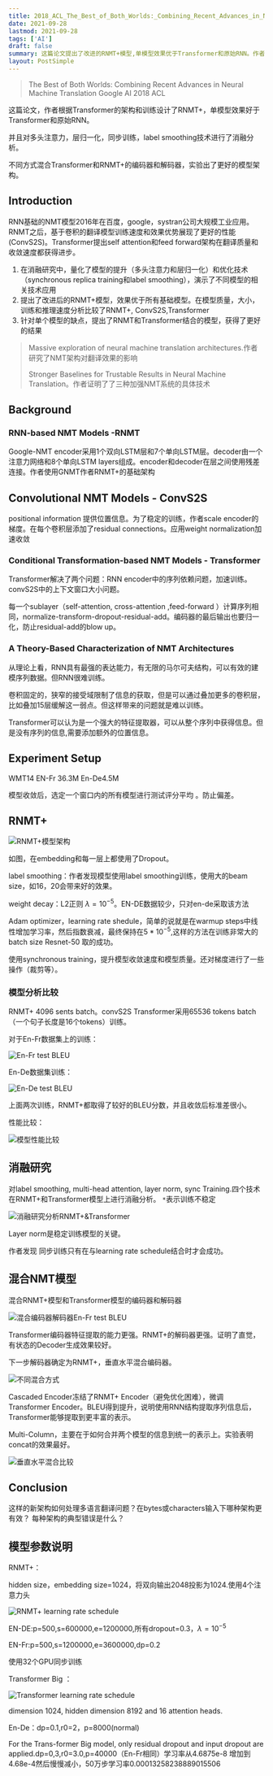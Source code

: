 ```yaml
---
title: 2018_ACL_The_Best_of_Both_Worlds:_Combining_Recent_Advances_in_Neural_Machine_翻译笔记
date: 2021-09-28
lastmod: 2021-09-28
tags: ['AI']
draft: false
summary: 这篇论文提出了改进的RNMT+模型,单模型效果优于Transformer和原始RNN。作者对多头注意力、层归一化等技术进行了消融分析,并通过混合Transformer和RNMT+的编码器和解码器,实验出了更好的模型架构。
layout: PostSimple
---
```


> The Best of Both Worlds: Combining Recent Advances in Neural Machine Translation Google AI 2018 ACL

这篇论文，作者根据Transformer的架构和训练设计了RNMT+，单模型效果好于Transformer和原始RNN。

并且对多头注意力，层归一化，同步训练，label smoothing技术进行了消融分析。

不同方式混合Transformer和RNMT+的编码器和解码器，实验出了更好的模型架构。

## Introduction

RNN基础的NMT模型2016年在百度，google，systran公司大规模工业应用。RNMT之后，基于卷积的翻译模型训练速度和效果优势展现了更好的性能(ConvS2S)。Transformer提出self attention和feed forward架构在翻译质量和收敛速度都获得进步。

1. 在消融研究中，量化了模型的提升（多头注意力和层归一化）和优化技术（synchronous replica training和label smoothing），演示了不同模型的相关技术应用
2. 提出了改进后的RNMT+模型，效果优于所有基础模型。在模型质量，大小，训练和推理速度分析比较了RNMT+, ConvS2S,Transformer
3. 针对单个模型的缺点，提出了RNMT和Transformer结合的模型，获得了更好的结果

> Massive exploration of neural machine translation architectures.作者研究了NMT架构对翻译效果的影响
>
> Stronger Baselines for Trustable Results in Neural Machine Translation。作者证明了了三种加强NMT系统的具体技术

## Background

### RNN-based NMT Models -RNMT

Google-NMT encoder采用1个双向LSTM层和7个单向LSTM层。decoder由一个注意力网络和8个单向LSTM layers组成。encoder和decoder在层之间使用残差连接。作者使用GNMT作者RNMT+的基础架构

## Convolutional NMT Models - ConvS2S

positional information 提供位置信息。为了稳定的训练，作者scale encoder的梯度。在每个卷积层添加了residual connections。应用weight normalization加速收敛

### Conditional Transformation-based NMT Models - Transformer

Transformer解决了两个问题：RNN encoder中的序列依赖问题，加速训练。convS2S中的上下文窗口大小问题。

每一个sublayer（self-attention, cross-attention ,feed-forward ）计算序列相同，normalize-transform-dropout-residual-add。编码器的最后输出也要归一化，防止residual-add的blow up。

### A Theory-Based Characterization of NMT Architectures

从理论上看，RNN具有最强的表达能力，有无限的马尔可夫结构，可以有效的建模序列数据。但RNN很难训练。

卷积固定的，狭窄的接受域限制了信息的获取，但是可以通过叠加更多的卷积层，比如叠加15层缓解这一弱点。但这样带来的问题就是难以训练。

Transformer可以认为是一个强大的特征提取器，可以从整个序列中获得信息。但是没有序列的信息,需要添加额外的位置信息。

## Experiment Setup

WMT14 EN-Fr 36.3M En-De4.5M

模型收敛后，选定一个窗口内的所有模型进行测试评分平均 。防止偏差。

## RNMT+

![RNMT+模型架构](https://www.tzer.top/usr/uploads/2021/09/3118539119.png)

如图，在embedding和每一层上都使用了Dropout。

label smoothing：作者发现模型使用label smoothing训练，使用大的beam size，如16，20会带来好的效果。

weight decay：L2正则 $\lambda=10^{-5}$。EN-DE数据较少，只对en-de采取该方法

Adam optimizer，learning rate shedule，简单的说就是在warmup steps中线性增加学习率，然后指数衰减，最终保持在$5*10^{-5}$,这样的方法在训练非常大的batch size Resnet-50 取的成功。

使用synchronous training，提升模型收敛速度和模型质量。还对梯度进行了一些操作（裁剪等）。

### 模型分析比较

RNMT+ 4096 sents batch。convS2S Transformer采用65536 tokens batch（一个句子长度是16个tokens）训练。

对于En-Fr数据集上的训练：

![En-Fr test BLEU](https://www.tzer.top/usr/uploads/2021/09/1530106400.png)

En-De数据集训练：

![En-De test BLEU](https://www.tzer.top/usr/uploads/2021/09/4021625620.png)

上面两次训练，RNMT+都取得了较好的BLEU分数，并且收敛后标准差很小。

性能比较：

![模型性能比较](https://www.tzer.top/usr/uploads/2021/09/1643035177.png)

## 消融研究

对label smoothing, multi-head attention, layer norm, sync Training.四个技术在RNMT+和Transformer模型上进行消融分析。 `*`表示训练不稳定

![消融研究分析RNMT+&Transformer](https://www.tzer.top/usr/uploads/2021/09/3400296103.png)

Layer norm是稳定训练模型的关键。

作者发现 同步训练只有在与learning rate schedule结合时才会成功。

## 混合NMT模型

混合RNMT+模型和Transformer模型的编码器和解码器

![混合编码器解码器En-Fr test BLEU](https://www.tzer.top/usr/uploads/2021/09/2672979706.png)

Transformer编码器特征提取的能力更强。RNMT+的解码器更强。证明了直觉，有状态的Decoder生成效果较好。

下一步解码器确定为RNMT+，垂直水平混合编码器。

![不同混合方式](https://www.tzer.top/usr/uploads/2021/09/1058408684.png)

Cascaded Encoder冻结了RNMT+ Encoder（避免优化困难），微调Transformer Encoder。BLEU得到提升，说明使用RNN结构提取序列信息后，Transformer能够提取到更丰富的表示。

Multi-Column，主要在于如何合并两个模型的信息到统一的表示上。实验表明concat的效果最好。

![垂直水平混合比较](https://www.tzer.top/usr/uploads/2021/09/3488055788.png)

## Conclusion

这样的新架构如何处理多语言翻译问题？在bytes或characters输入下哪种架构更有效？ 每种架构的典型错误是什么？

## 模型参数说明

RNMT+：

hidden size，embedding size=1024，将双向输出2048投影为1024.使用4个注意力头

![RNMT+ learning rate schedule](https://www.tzer.top/usr/uploads/2021/09/508990219.png)

EN-DE:p=500,s=600000,e=1200000,所有dropout=0.3，$\lambda=10^{-5}$

EN-Fr:p=500,s=1200000,e=3600000,dp=0.2

使用32个GPU同步训练

Transformer Big ：

![Transformer learning rate schedule](https://www.tzer.top/usr/uploads/2021/09/1444399149.png)

dimension 1024, hidden dimension 8192 and 16 attention heads.

En-De：dp=0.1,r0=2，p=8000(normal)

For the Trans-former Big model, only residual dropout and input dropout are applied.dp=0,3,r0=3.0,p=40000（En-Fr相同）学习率从4.6875e-8 增加到4.68e-4然后慢慢减小，50万步学习率0.00013258238889015506
